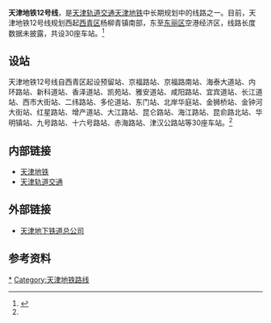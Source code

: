 {{TJ Future infrastructure}}

'''天津地铁12号线'''，是[[天津轨道交通|天津轨道交通]][[天津地铁|天津地铁]]中长期规划中的线路之一。目前，天津地铁12号线规划西起[[西青区|西青区]]杨柳青镇南部，东至[[东丽区|东丽区]]空港经济区，线路长度数据未披露，共设30座车站。<ref name="规划线网图">{{cite book | title=天津市中心城区轨道交通规划线网图 | publisher=天津市规划局等部门}}</ref>

== 设站 ==
天津地铁12号线自西青区起设预留站、京福路站、京福路南站、海泰大道站、内环路站、新科道站、香泽道站、凯苑站、雅安道站、咸阳路站、宜宾道站、长江道站、西市大街站、二纬路站、多伦道站、东门站、北岸华庭站、金狮桥站、金钟河大街站、红星路站、增产道站、大江路站、昆仑路站、海江路站、昆俞路北站、华明镇站、九号路站、十六号路站、赤海路站、津汉公路站等30座车站。<ref name="规划线网图" />

== 内部链接 ==
* [[天津地铁|天津地铁]]
* [[天津轨道交通|天津轨道交通]]

== 外部链接 ==
* [https://web.archive.org/web/20090827003539/http://www.tjdt.cn/ 天津地下铁道总公司]

== 参考资料 ==
{{reflist}}

{{天津轨道交通线路}}
{{天津轨道交通车站列表}}
{{CN-trans-stub}}
{{TJM-stub}}
[[Category:天津地铁十二号线|*]]
[[Category:天津地铁路线|Category:天津地铁路线]]